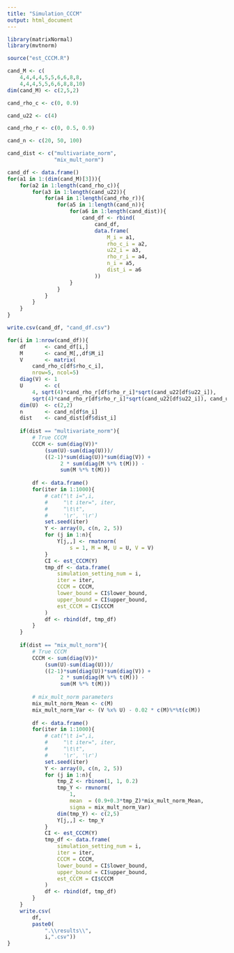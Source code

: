 ```yaml
---
title: "Simulation_CCCM"
output: html_document
---
```


```r
library(matrixNormal)
library(mvtnorm)

source("est_CCCM.R")
```

```r
cand_M <- c(
    4,4,4,4,5,5,6,6,8,8,
    4,4,4,5,5,6,6,8,8,10)
dim(cand_M) <- c(2,5,2)

cand_rho_c <- c(0, 0.9)

cand_u22 <- c(4)

cand_rho_r <- c(0, 0.5, 0.9)

cand_n <- c(20, 50, 100)

cand_dist <- c("multivariate_norm",
               "mix_mult_norm")

cand_df <- data.frame()
for(a1 in 1:(dim(cand_M)[3])){
    for(a2 in 1:length(cand_rho_c)){
        for(a3 in 1:length(cand_u22)){
            for(a4 in 1:length(cand_rho_r)){
                for(a5 in 1:length(cand_n)){
                    for(a6 in 1:length(cand_dist)){
                        cand_df <- rbind(
                            cand_df,
                            data.frame(
                                M_i = a1,
                                rho_c_i = a2,
                                u22_i = a3,
                                rho_r_i = a4,
                                n_i = a5,
                                dist_i = a6
                            ))
                    }
                }
            }
        }
    }
}

write.csv(cand_df, "cand_df.csv")
```

```r
for(i in 1:nrow(cand_df)){
    df      <- cand_df[i,]
    M       <- cand_M[,,df$M_i]
    V       <- matrix(
        cand_rho_c[df$rho_c_i],
        nrow=5, ncol=5)
    diag(V) <- 1
    U       <- c(
        4, sqrt(4)*cand_rho_r[df$rho_r_i]*sqrt(cand_u22[df$u22_i]),
        sqrt(4)*cand_rho_r[df$rho_r_i]*sqrt(cand_u22[df$u22_i]), cand_u22[df$u22_i])
    dim(U)  <- c(2,2)
    n       <- cand_n[df$n_i]
    dist    <- cand_dist[df$dist_i]
    
    if(dist == "multivariate_norm"){
        # True CCCM
        CCCM <- sum(diag(V))*
            (sum(U)-sum(diag(U)))/
            ((2-1)*sum(diag(U))*sum(diag(V)) +
                 2 * sum(diag(M %*% t(M))) -
                 sum(M %*% t(M)))
        
        df <- data.frame()
        for(iter in 1:1000){
            # cat("\t i=",i,
            #     "\t iter=", iter,
            #     "\t\t",
            #     '\r', '\r')
            set.seed(iter)
            Y <- array(0, c(n, 2, 5))
            for (j in 1:n){
                Y[j,,] <- rmatnorm(
                    s = 1, M = M, U = U, V = V)
            }
            CI <- est_CCCM(Y)
            tmp_df <- data.frame(
                simulation_setting_num = i,
                iter = iter,
                CCCM = CCCM,
                lower_bound = CI$lower_bound,
                upper_bound = CI$upper_bound,
                est_CCCM = CI$CCCM
            )
            df <- rbind(df, tmp_df)
        }
    }
    
    if(dist == "mix_mult_norm"){
        # True CCCM
        CCCM <- sum(diag(V))*
            (sum(U)-sum(diag(U)))/
            ((2-1)*sum(diag(U))*sum(diag(V)) +
                 2 * sum(diag(M %*% t(M))) -
                 sum(M %*% t(M)))
        
        # mix_mult_norm parameters
        mix_mult_norm_Mean <- c(M)
        mix_mult_norm_Var <- (V %x% U) - 0.02 * c(M)%*%t(c(M))
        
        df <- data.frame()
        for(iter in 1:1000){
            # cat("\t i=",i,
            #     "\t iter=", iter,
            #     "\t\t",
            #     '\r', '\r')
            set.seed(iter)
            Y <- array(0, c(n, 2, 5))
            for (j in 1:n){
                tmp_Z <- rbinom(1, 1, 0.2)
                tmp_Y <- rmvnorm(
                    1,
                    mean  = (0.9+0.3*tmp_Z)*mix_mult_norm_Mean,
                    sigma = mix_mult_norm_Var)
                dim(tmp_Y) <- c(2,5)
                Y[j,,] <- tmp_Y
            }
            CI <- est_CCCM(Y)
            tmp_df <- data.frame(
                simulation_setting_num = i,
                iter = iter,
                CCCM = CCCM,
                lower_bound = CI$lower_bound,
                upper_bound = CI$upper_bound,
                est_CCCM = CI$CCCM
            )
            df <- rbind(df, tmp_df)
        }
    }
    write.csv(
        df,
        paste0(
            ".\\results\\",
            i,".csv"))
}
```